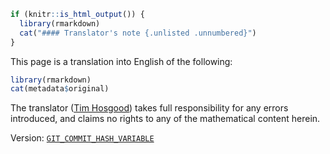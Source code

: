 :::: {.abstract data-latex=""}
```r
if (knitr::is_html_output()) {
  library(rmarkdown)
  cat("#### Translator's note {.unlisted .unnumbered}")
}
```

This page is a translation into English of the following:

::: {.original-citation}
```r
library(rmarkdown)
cat(metadata$original)
```
:::

The translator ([Tim Hosgood](https://thosgood.com)) takes full responsibility for any errors introduced, and claims no rights to any of the mathematical content herein.

Version: [`GIT_COMMIT_HASH_VARIABLE`](https://github.com/thosgood/translations/commit/GIT_COMMIT_HASH_VARIABLE)

\tableofcontents
::::